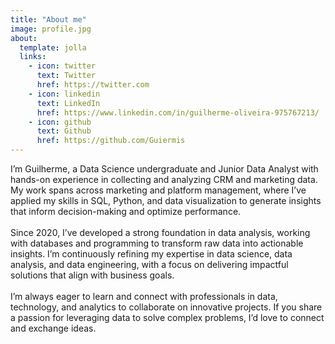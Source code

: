 ```yaml
---
title: "About me"
image: profile.jpg
about:
  template: jolla
  links:
    - icon: twitter
      text: Twitter
      href: https://twitter.com
    - icon: linkedin
      text: LinkedIn
      href: https://www.linkedin.com/in/guilherme-oliveira-975767213/
    - icon: github
      text: Github
      href: https://github.com/Guiermis
---
```


I’m Guilherme, a Data Science undergraduate and Junior Data Analyst with hands-on experience in collecting and analyzing CRM and marketing data. My work spans across marketing and platform management, where I’ve applied my skills in SQL, Python, and data visualization to generate insights that inform decision-making and optimize performance.\
\
Since 2020, I’ve developed a strong foundation in data analysis, working with databases and programming to transform raw data into actionable insights. I'm continuously refining my expertise in data science, data analysis, and data engineering, with a focus on delivering impactful solutions that align with business goals.\
\
I’m always eager to learn and connect with professionals in data, technology, and analytics to collaborate on innovative projects. If you share a passion for leveraging data to solve complex problems, I’d love to connect and exchange ideas.
